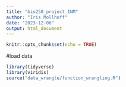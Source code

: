 ```yaml
---
title: "bio258_project_INM"
author: "Iris Mollhoff"
date: "2023-12-06"
output: html_document
---
```


```r
knitr::opts_chunk$set(echo = TRUE)
```


#load data
```r
library(tidyverse)
library(viridis)
source("data_wrangle/function_wrangling.R")
```


